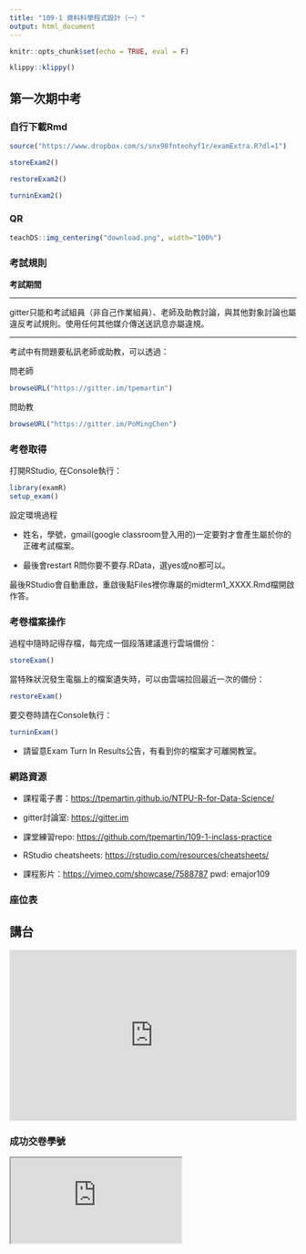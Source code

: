 ```yaml
---
title: "109-1 資料科學程式設計（一）"
output: html_document
---
```


```r
knitr::opts_chunk$set(echo = TRUE, eval = F)
```

```r
klippy::klippy()
```

## 第一次期中考 {.tabset} 

<!--
https://www.dropbox.com/s/mdd3btguuchi8o8/midterm1.Rmd?dl=0
-->

### 自行下載Rmd

```r
source("https://www.dropbox.com/s/snx98fnteohyf1r/examExtra.R?dl=1")
```

```r
storeExam2()
```

```r
restoreExam2()
```

```r
turninExam2()
```


### QR

```r
teachDS::img_centering("download.png", width="100%")
```


### 考試規則

**考試期間**

***

gitter只能和考試組員（非自己作業組員）、老師及助教討論，與其他對象討論也屬違反考試規則。使用任何其他媒介傳送送訊息亦屬違規。

****

考試中有問題要私訊老師或助教，可以透過：

問老師
```r
browseURL("https://gitter.im/tpemartin")
```

問助教
```r
browseURL("https://gitter.im/PoMingChen")
```

### 考卷取得

打開RStudio, 在Console執行：
```r
library(examR)
setup_exam()
```

設定環境過程

  * 姓名，學號，gmail(google classroom登入用的)一定要對才會產生屬於你的正確考試檔案。

  * 最後會restart R問你要不要存.RData，選yes或no都可以。
  
最後RStudio會自動重啟，重啟後點Files裡你專屬的midterm1_XXXX.Rmd檔開啟作答。

### 考卷檔案操作

過程中隨時記得存檔，每完成一個段落建議進行雲端備份：
```r
storeExam() 
```

當特殊狀況發生電腦上的檔案遺失時，可以由雲端拉回最近一次的備份：
```r
restoreExam()
```


要交卷時請在Console執行：
```r
turninExam()
```
  * 請留意Exam Turn In Results公告，有看到你的檔案才可離開教室。

### 網路資源

  * 課程電子書：<https://tpemartin.github.io/NTPU-R-for-Data-Science/>
  
  * gitter討論室: <https://gitter.im>

  * 課堂練習repo: <https://github.com/tpemartin/109-1-inclass-practice>
  
  * RStudio cheatsheets: <https://rstudio.com/resources/cheatsheets/>
  
  * 課程影片：<https://vimeo.com/showcase/7588787>  pwd: emajor109
  
### 座位表

<div class="text-align: center;">
<span class="text-align: center;"><h2>講台</h2></span>
</div>
<iframe src="https://docs.google.com/spreadsheets/d/e/2PACX-1vQgXhNS__2zCVYP27ao64Ez_9m9Di2gygfYp5cL4c7rC6VdE22J8naFkwvp5qzU1b4tjRMiuhbpcb-S/pubhtml?gid=1138697700&amp;single=true&amp;widget=true&amp;headers=false" width="100%" height="300" style="border:none;"></iframe>


### 成功交卷學號

<iframe src="https://docs.google.com/spreadsheets/d/e/2PACX-1vQAefX8aT1DLiEhhV6Ft9lIHFLVMjz8x2wtuwQW_DxFd-8Ny-E3Ytn-huNmW-rZlT-th0p8E2oywqE7/pubhtml?gid=0&amp;single=true&amp;widget=true&amp;headers=false"></iframe>